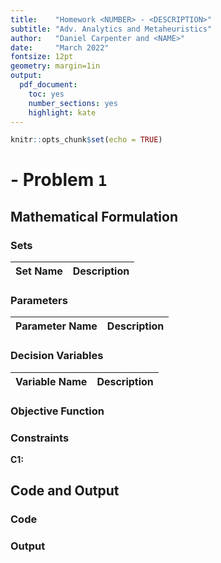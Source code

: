 ```yaml
---
title:    "Homework <NUMBER> - <DESCRIPTION>"
subtitle: "Adv. Analytics and Metaheuristics"
author:   "Daniel Carpenter and <NAME>"
date:     "March 2022"
fontsize: 12pt
geometry: margin=1in
output:
  pdf_document: 
    toc: yes
    number_sections: yes
    highlight: kate
---
```


```r
knitr::opts_chunk$set(echo = TRUE)
```

\newpage
# - Problem `1`

## Mathematical Formulation

### Sets
Set Name | Description 
---------|--------------

### Parameters
Parameter Name | Description 
---------------|--------------

### Decision Variables
Variable Name | Description 
--------------|--------------

### Objective Function
$$
$$

\newpage

### Constraints

**C1:** 

\newpage

## Code and Output

### Code
<!-- ![ ]("Images/prob1CodeAndData.png"){ width=90% } -->

### Output
<!-- ![ ]("Images/prob1Output.png") -->

